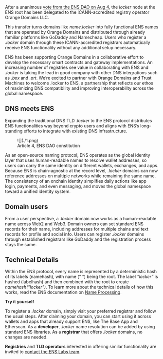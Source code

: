 After a unanimous [vote from the ENS DAO on Aug 4](https://tally.ensdao.org/dao/proposal/51903780073989583830128732176342966426696684927524697157008519276797273489808), the *locker* node at the ENS root has been delegated to the ICANN-accredited registry operator Orange Domains LLC.

This transfer turns domains like *name.locker* into fully functional ENS names that are operated by Orange Domains and distributed through already familiar platforms like GoDaddy and Namecheap. Users who register a *.locker* domain through these ICANN-accredited registrars automatically receive ENS functionality without any additional setup necessary.

ENS has been supporting Orange Domains in a collaborative effort to develop the necessary smart contracts and gateway implementations. An increasing number of registries see value in collaborating with ENS and *.locker* is taking the lead in good company with other DNS integrations such as *.box* and *.art*. We’re excited to partner with Orange Domains and Trust Machines to welcome .locker to ENS, a partnership that reflects our ethos of maximizing DNS compatibility and improving interoperability across the global namespace. 

## DNS meets ENS

Expanding the traditional DNS TLD *.locker* to the ENS protocol distributes ENS functionalities way beyond crypto users and aligns with ENS’s long-standing efforts to integrate with existing DNS infrastructure.

<figure>
  ![](./1.png)
  <figcaption>
    Article 4, ENS DAO constitution
  </figcaption>
</figure>


As an open-source naming protocol, ENS operates as the global identity layer that uses human-readable names to resolve wallet addresses, so users can carry the same identity on different wallets, exchanges, and apps. Because ENS is chain-agnostic at the record level, *.locker* domains can now reference addresses on multiple networks while remaining the same name. The consistency of an onchain identity simplifies daily actions like app login, payments, and even messaging, and moves the global namespace toward a unified identity system.

## Domain users

From a user perspective, a *.locker* domain now works as a human-readable name across Web2 and Web3. Domain owners can set standard ENS records for their name, including addresses for multiple chains and text records for profile and social info. Users can register *.locker* domains through established registrars like GoDaddy and the registration process stays the same.

## Technical Details

Within the ENS protocol, every name is represented by a deterministic hash of its labels (namehash), with name (“ “) being the root. The label *“locker”* is hashed (labelhash) and then combined with the root to create *namehash("locker")*. To learn more about the technical details of how this works, read the ENS documentation on [Name Processing](https://docs.ens.domains/resolution/names).

**Try it yourself**

To register a .*locker* domain, simply visit your preferred registrar and follow the usual steps. After claiming your domain, you can start using it across wallets and apps that already support ENS, like The Base App and Etherscan. As a **developer**, *.locker* name resolution can be added by using standard ENS libraries. As a **registrar** that offers *.locker* domains, no changes are needed. 

**Registries** and **TLD operators** interested in offering similar functionality are invited to [contact the ENS Labs team](https://enslabs.notion.site/20d7a8b1f0ed8016a0b7dfb825aaa7b3).
